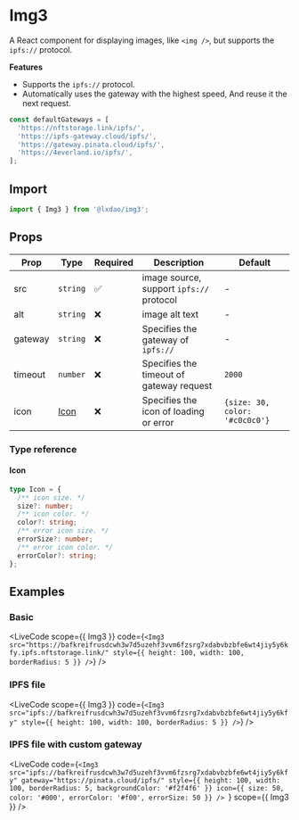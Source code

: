 # Img3

A React component for displaying images, like `<img />`, but supports the `ipfs://` protocol.

**Features**

- Supports the `ipfs://` protocol.
- Automatically uses the gateway with the highest speed, And reuse it the next request.

```jsx
const defaultGateways = [
  'https://nftstorage.link/ipfs/',
  'https://ipfs-gateway.cloud/ipfs/',
  'https://gateway.pinata.cloud/ipfs/',
  'https://4everland.io/ipfs/',
];
```

## Import

```js copy
import { Img3 } from '@lxdao/img3';
```

## Props

| Prop    | Type          | Required | Description                              | Default                        |
| ------- | ------------- | -------- | ---------------------------------------- | ------------------------------ |
| src     | `string`      | ✅       | image source, support `ipfs://` protocol | -                              |
| alt     | `string`      | ❌       | image alt text                           | -                              |
| gateway | `string`      | ❌       | Specifies the gateway of `ipfs://`       | -                              |
| timeout | `number`      | ❌       | Specifies the timeout of gateway request | `2000`                         |
| icon    | [Icon](#icon) | ❌       | Specifies the icon of loading or error   | `{size: 30, color: '#c0c0c0'}` |

### Type reference

#### Icon

```ts
type Icon = {
  /** icon size. */
  size?: number;
  /** icon color. */
  color?: string;
  /** error icon size. */
  errorSize?: number;
  /** error icon color. */
  errorColor?: string;
};
```

## Examples


### Basic

<LiveCode
  scope={{ Img3 }}
  code={`
  <Img3
    src="https://bafkreifrusdcwh3w7d5uzehf3vvm6fzsrg7xdabvbzbfe6wt4jiy5y6kfy.ipfs.nftstorage.link/"
    style={{ height: 100, width: 100, borderRadius: 5 }}
  />
 `}
/>

### IPFS file

<LiveCode
  scope={{ Img3 }}
  code={`
  <Img3
    src="ipfs://bafkreifrusdcwh3w7d5uzehf3vvm6fzsrg7xdabvbzbfe6wt4jiy5y6kfy"
    style={{ height: 100, width: 100, borderRadius: 5 }}
   />
`}
/>

### IPFS file with custom gateway

<LiveCode
  code={`<Img3
  src="ipfs://bafkreifrusdcwh3w7d5uzehf3vvm6fzsrg7xdabvbzbfe6wt4jiy5y6kfy"
  gateway="https://pinata.cloud/ipfs/"
  style={{ height: 100, width: 100, borderRadius: 5, backgroundColor: '#f2f4f6' }}
  icon={{
    size: 50,
    color: '#000',
    errorColor: '#f00',
    errorSize: 50
  }}
/>
`}
  scope={{ Img3 }}
/>
